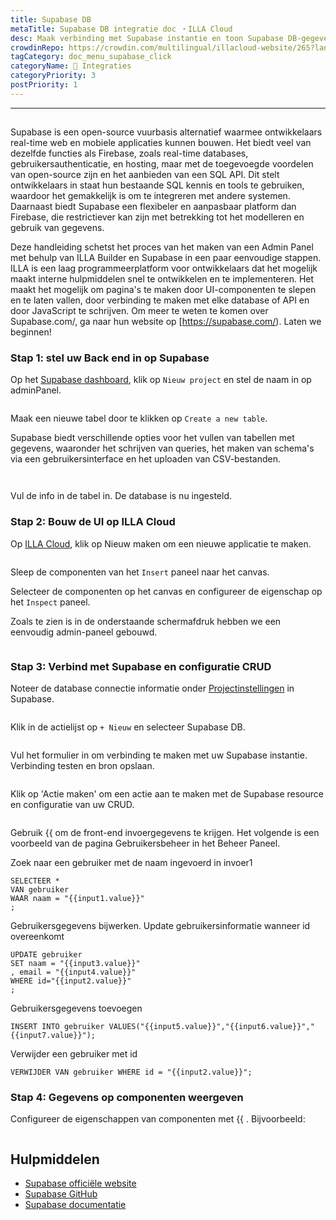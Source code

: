 ```yaml
---
title: Supabase DB
metaTitle: Supabase DB integratie doc ・ILLA Cloud
desc: Maak verbinding met Supabase instantie en toon Supabase DB-gegevens op componenten
crowdinRepo: https://crowdin.com/multilingual/illacloud-website/265?languages=nl&filter=basic&value=0
tagCategory: doc_menu_supabase_click
categoryName: 🔨 Integraties
categoryPriority: 3
postPriority: 1
---
```


* * *

## <h2 hidden>Supabase DB</h2>

Supabase is een open-source vuurbasis alternatief waarmee ontwikkelaars real-time web en mobiele applicaties kunnen bouwen. Het biedt veel van dezelfde functies als Firebase, zoals real-time databases, gebruikersauthenticatie, en hosting, maar met de toegevoegde voordelen van open-source zijn en het aanbieden van een SQL API. Dit stelt ontwikkelaars in staat hun bestaande SQL kennis en tools te gebruiken, waardoor het gemakkelijk is om te integreren met andere systemen. Daarnaast biedt Supabase een flexibeler en aanpasbaar platform dan Firebase, die restrictiever kan zijn met betrekking tot het modelleren en gebruik van gegevens.

Deze handleiding schetst het proces van het maken van een Admin Panel met behulp van ILLA Builder en Supabase in een paar eenvoudige stappen. ILLA is een laag programmeerplatform voor ontwikkelaars dat het mogelijk maakt interne hulpmiddelen snel te ontwikkelen en te implementeren. Het maakt het mogelijk om pagina's te maken door UI-componenten te slepen en te laten vallen, door verbinding te maken met elke database of API en door JavaScript te schrijven. Om meer te weten te komen over Supabase.com/, ga naar hun website op \[https://supabase.com/). Laten we beginnen!

### Stap 1: stel uw Back end in op Supabase

Op het [Supabase dashboard](https://app.supabase.com/projects), klik op `Nieuw project` en stel de naam in op adminPanel.

<img
  src='https://cdn.illacloud.com/official-website/img/docs/assemble/supabase1.png'
  alt=""
/>

Maak een nieuwe tabel door te klikken op `Create a new table`.

Supabase biedt verschillende opties voor het vullen van tabellen met gegevens, waaronder het schrijven van queries, het maken van schema's via een gebruikersinterface en het uploaden van CSV-bestanden.

<img
  src='https://cdn.illacloud.com/official-website/img/docs/assemble/supabase2.png'
  alt=""
/>

<img
  src='https://cdn.illacloud.com/official-website/img/docs/assemble/supabase3.png'
  alt=""
/>

Vul de info in de tabel in. De database is nu ingesteld.

### Stap 2: Bouw de UI op ILLA Cloud

Op [ILLA Cloud](https://cloud.illacloud.com), klik op Nieuw maken om een nieuwe applicatie te maken.

<img
  src='https://cdn.illacloud.com/official-website/img/docs/assemble/supabase4.png'
  alt=""
/>

Sleep de componenten van het `Insert` paneel naar het canvas.

Selecteer de componenten op het canvas en configureer de eigenschap op het `Inspect` paneel.

Zoals te zien is in de onderstaande schermafdruk hebben we een eenvoudig admin-paneel gebouwd.

<img
  src='https://cdn.illacloud.com/official-website/img/docs/assemble/supabase5.png'
  alt=""
/>

### Stap 3: Verbind met Supabase en configuratie CRUD

Noteer de database connectie informatie onder [Projectinstellingen](https://app.supabase.com/project/hdcfnsxpwwgboqomdrhp/settings/database) in Supabase.

<img
  src='https://cdn.illacloud.com/official-website/img/docs/assemble/supabase6.png'
  alt=""
/>

Klik in de actielijst op `+ Nieuw` en selecteer Supabase DB.

<img
  src='https://cdn.illacloud.com/official-website/img/docs/assemble/supabase7.png'
  alt=""
/>

Vul het formulier in om verbinding te maken met uw Supabase instantie. Verbinding testen en bron opslaan.

<img
  src='https://cdn.illacloud.com/official-website/img/docs/assemble/supabase8.png'
  alt=""
/>

Klik op 'Actie maken' om een actie aan te maken met de Supabase resource en configuratie van uw CRUD.

<img
  src='https://cdn.illacloud.com/official-website/img/docs/assemble/supabase9.png'
  alt=""
/>

Gebruik {{ om de front-end invoergegevens te krijgen. Het volgende is een voorbeeld van de pagina Gebruikersbeheer in het Beheer Paneel.

Zoek naar een gebruiker met de naam ingevoerd in invoer1

```
SELECTEER *
VAN gebruiker
WAAR naam = "{{input1.value}}"
;
```

Gebruikersgegevens bijwerken. Update gebruikersinformatie wanneer id overeenkomt

```
UPDATE gebruiker
SET naam = "{{input3.value}}"
, email = "{{input4.value}}"
WHERE id="{{input2.value}}"
;
```

Gebruikersgegevens toevoegen

```
INSERT INTO gebruiker VALUES("{{input5.value}}","{{input6.value}}","{{input7.value}}");
```

Verwijder een gebruiker met id

```
VERWIJDER VAN gebruiker WHERE id = "{{input2.value}}";
```

### Stap 4: Gegevens op componenten weergeven

Configureer de eigenschappen van componenten met {{ . Bijvoorbeeld:

<img
  src='https://cdn.illacloud.com/official-website/img/docs/assemble/supabase10.png'
  alt=""
/>

## Hulpmiddelen

-   [Supabase officiële website](https://supabase.com/)
-   [Supabase GitHub](https://github.com/supabase/supabase)
-   [Supabase documentatie](https://supabase.com/docs)
